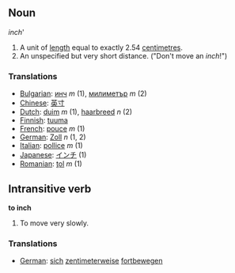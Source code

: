 ==Noun==

'' inch'''

# A unit of [[length]] equal to exactly 2.54 [[centimetre]]s.
# An unspecified but very short distance.  ("Don't move an ''inch''!")

===Translations===
* [[Bulgarian]]: [[инч]] ''m'' (1), [[милиметър]] ''m'' (2)
* [[Chinese]]: [[英寸]]
* [[Dutch]]: [[duim]] ''m'' (1), [[haarbreed]] ''n'' (2)
* [[Finnish]]: [[tuuma]]
* [[French]]: [[pouce]] ''m'' (1)
* [[German]]: [[Zoll]] ''n'' (1, 2)
* [[Italian]]: [[pollice]] ''m'' (1)
* [[Japanese]]: [[インチ]] (1)
* [[Romanian]]: [[ţol]] ''m'' (1)

==Intransitive verb==

'''to inch'''

# To move very slowly.

===Translations===
*[[German]]: [[sich]] [[zentimeterweise]] [[fortbewegen]]